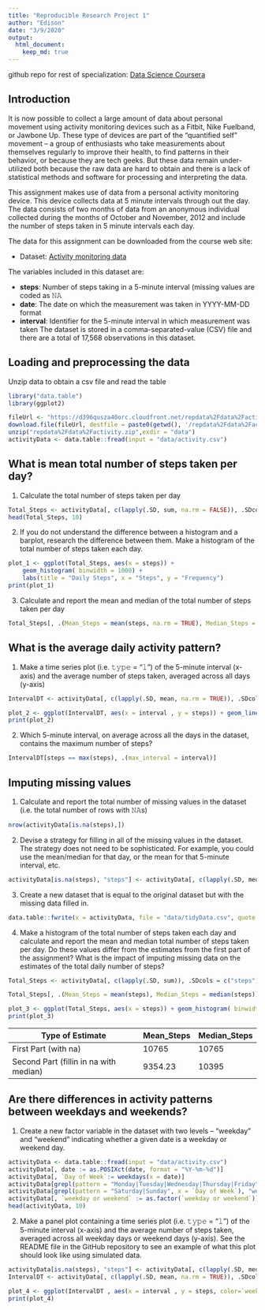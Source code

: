 ```yaml
---
title: "Reproducible Research Project 1"
author: "Edison"
date: "3/9/2020"
output:
  html_document:
    keep_md: true
---
```




github repo for rest of specialization: [Data Science Coursera](https://github.com/mGalarnyk/datasciencecoursera)

## Introduction
It is now possible to collect a large amount of data about personal movement using activity monitoring devices such as a Fitbit, Nike Fuelband, or Jawbone Up. These type of devices are part of the “quantified self” movement – a group of enthusiasts who take measurements about themselves regularly to improve their health, to find patterns in their behavior, or because they are tech geeks. But these data remain under-utilized both because the raw data are hard to obtain and there is a lack of statistical methods and software for processing and interpreting the data.

This assignment makes use of data from a personal activity monitoring device. This device collects data at 5 minute intervals through out the day. The data consists of two months of data from an anonymous individual collected during the months of October and November, 2012 and include the number of steps taken in 5 minute intervals each day.

The data for this assignment can be downloaded from the course web site:

* Dataset: [Activity monitoring data](https://d396qusza40orc.cloudfront.net/repdata%2Fdata%2Factivity.zip) 

The variables included in this dataset are:

* **steps**: Number of steps taking in a 5-minute interval (missing values are coded as 𝙽𝙰
* **date**: The date on which the measurement was taken in YYYY-MM-DD format 
* **interval**: Identifier for the 5-minute interval in which measurement was taken 
The dataset is stored in a comma-separated-value (CSV) file and there are a total of 17,568 observations in this dataset. 

## Loading and preprocessing the data
Unzip data to obtain a csv file and read the table

```r
library("data.table")
library(ggplot2)

fileUrl <- "https://d396qusza40orc.cloudfront.net/repdata%2Fdata%2Factivity.zip"
download.file(fileUrl, destfile = paste0(getwd(), '/repdata%2Fdata%2Factivity.zip'), method = "curl")
unzip("repdata%2Fdata%2Factivity.zip",exdir = "data")
activityData <- data.table::fread(input = "data/activity.csv")
```

## What is mean total number of steps taken per day?

1. Calculate the total number of steps taken per day

```r
Total_Steps <- activityData[, c(lapply(.SD, sum, na.rm = FALSE)), .SDcols = c("steps"), by = .(date)] 
head(Total_Steps, 10)
```

2. If you do not understand the difference between a histogram and a barplot, research the difference between them. Make a histogram of the total number of steps taken each day. 

```r
plot_1 <- ggplot(Total_Steps, aes(x = steps)) +
    geom_histogram( binwidth = 1000) +
    labs(title = "Daily Steps", x = "Steps", y = "Frequency")
print(plot_1)
```

3. Calculate and report the mean and median of the total number of steps taken per day
```r
Total_Steps[, .(Mean_Steps = mean(steps, na.rm = TRUE), Median_Steps = median(steps, na.rm = TRUE))]
```

## What is the average daily activity pattern?

1. Make a time series plot (i.e. 𝚝𝚢𝚙𝚎 = "𝚕") of the 5-minute interval (x-axis) and the average number of steps taken, averaged across all days (y-axis)

```r
IntervalDT <- activityData[, c(lapply(.SD, mean, na.rm = TRUE)), .SDcols = c("steps"), by = .(interval)] 

plot_2 <- ggplot(IntervalDT, aes(x = interval , y = steps)) + geom_line(color="blue", size=1) + labs(title = "Avg. Daily Steps", x = "Interval", y = "Avg. Steps per day")
print(plot_2)
```

2. Which 5-minute interval, on average across all the days in the dataset, contains the maximum number of steps?

```r
IntervalDT[steps == max(steps), .(max_interval = interval)]
```


## Imputing missing values

1. Calculate and report the total number of missing values in the dataset (i.e. the total number of rows with 𝙽𝙰s)

```r
nrow(activityData[is.na(steps),])
```

2. Devise a strategy for filling in all of the missing values in the dataset. The strategy does not need to be sophisticated. For example, you could use the mean/median for that day, or the mean for that 5-minute interval, etc.

```r
activityData[is.na(steps), "steps"] <- activityData[, c(lapply(.SD, median, na.rm = TRUE)), .SDcols = c("steps")]
```

3. Create a new dataset that is equal to the original dataset but with the missing data filled in.

```r
data.table::fwrite(x = activityData, file = "data/tidyData.csv", quote = FALSE)
```

4. Make a histogram of the total number of steps taken each day and calculate and report the mean and median total number of steps taken per day. Do these values differ from the estimates from the first part of the assignment? What is the impact of imputing missing data on the estimates of the total daily number of steps?

```r
Total_Steps <- activityData[, c(lapply(.SD, sum)), .SDcols = c("steps"), by = .(date)] 

Total_Steps[, .(Mean_Steps = mean(steps), Median_Steps = median(steps))]

plot_3 <- ggplot(Total_Steps, aes(x = steps)) + geom_histogram( binwidth = 1000) + labs(title = "Daily Steps", x = "Steps", y = "Frequency")
print(plot_3)
```

Type of Estimate | Mean_Steps | Median_Steps
--- | --- | ---
First Part (with na) | 10765 | 10765
Second Part (fillin in na with median) | 9354.23 | 10395

## Are there differences in activity patterns between weekdays and weekends?

1. Create a new factor variable in the dataset with two levels – “weekday” and “weekend” indicating whether a given date is a weekday or weekend day.

```r
activityData <- data.table::fread(input = "data/activity.csv")
activityData[, date := as.POSIXct(date, format = "%Y-%m-%d")]
activityData[, `Day of Week`:= weekdays(x = date)]
activityData[grepl(pattern = "Monday|Tuesday|Wednesday|Thursday|Friday", x = `Day of Week`), "weekday or weekend"] <- "weekday"
activityData[grepl(pattern = "Saturday|Sunday", x = `Day of Week`), "weekday or weekend"] <- "weekend"
activityData[, `weekday or weekend` := as.factor(`weekday or weekend`)]
head(activityData, 10)
```

2. Make a panel plot containing a time series plot (i.e. 𝚝𝚢𝚙𝚎 = "𝚕") of the 5-minute interval (x-axis) and the average number of steps taken, averaged across all weekday days or weekend days (y-axis). See the README file in the GitHub repository to see an example of what this plot should look like using simulated data.

```r
activityData[is.na(steps), "steps"] <- activityData[, c(lapply(.SD, median, na.rm = TRUE)), .SDcols = c("steps")]
IntervalDT <- activityData[, c(lapply(.SD, mean, na.rm = TRUE)), .SDcols = c("steps"), by = .(interval, `weekday or weekend`)] 

plot_4 <- ggplot(IntervalDT , aes(x = interval , y = steps, color=`weekday or weekend`)) + geom_line() + labs(title = "Avg. Daily Steps by Weektype", x = "Interval", y = "No. of Steps") + facet_wrap(~`weekday or weekend` , ncol = 1, nrow=2)
print(plot_4)
```
